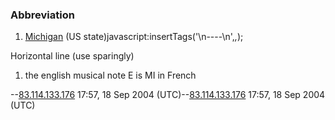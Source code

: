 ===Abbreviation===
#[[Michigan]] (US state)javascript:insertTags('\n----\n','','');
Horizontal line (use sparingly)
#the english musical note E is MI in French
--[[User:83.114.133.176|83.114.133.176]] 17:57, 18 Sep 2004 (UTC)--[[User:83.114.133.176|83.114.133.176]] 17:57, 18 Sep 2004 (UTC)